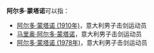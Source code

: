 '''阿尔多·蒙塔诺'''可以指：
* [[阿尔多·蒙塔诺_(1910年)|阿尔多·蒙塔诺 (1910年)]]，意大利男子击剑运动员
* [[马里奥·阿尔多·蒙塔诺|马里奥·阿尔多·蒙塔诺]]，意大利男子击剑运动员
* [[阿尔多·蒙塔诺_(1978年)|阿尔多·蒙塔诺 (1978年)]]，意大利男子击剑运动员

{{Disambiguation|Cat=六字人名譯名消歧義}}